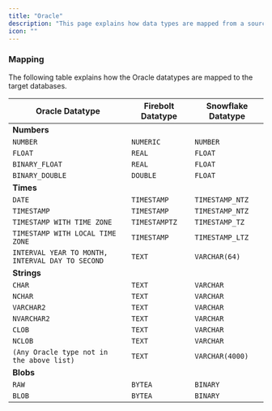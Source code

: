 ```yaml
---
title: "Oracle"
description: "This page explains how data types are mapped from a source Oracle database to the target databases. Please visit the [Oracle Data Types Documentation](https://docs.oracle.com/en/database/oracle/oracle-database/19/sqlrf/Data-Types.html#GUID-7B72E154-677A-4342-A1EA-C74C1EA928E6) to get a primer on the various Oracle datatypes. "
icon: ""
---
```


### Mapping

The following table explains how the Oracle datatypes are mapped to the target databases.

| Oracle Datatype | Firebolt Datatype | Snowflake Datatype |
| --------------- | ----------------- | ------------------ |
| **Numbers** | | |
| `NUMBER` | `NUMERIC` | `NUMBER` |
| `FLOAT` | `REAL` | `FLOAT` |
| `BINARY_FLOAT` | `REAL` | `FLOAT` |
| `BINARY_DOUBLE` | `DOUBLE` | `FLOAT` |
| **Times** | | |
| `DATE` | `TIMESTAMP` | `TIMESTAMP_NTZ` |
| `TIMESTAMP` | `TIMESTAMP` | `TIMESTAMP_NTZ` |
| `TIMESTAMP WITH TIME ZONE` | `TIMESTAMPTZ` | `TIMESTAMP_TZ` |
| `TIMESTAMP WITH LOCAL TIME ZONE` | `TIMESTAMP` | `TIMESTAMP_LTZ` |
| `INTERVAL YEAR TO MONTH, INTERVAL DAY TO SECOND` | `TEXT` | `VARCHAR(64)` |
| **Strings** | | |
| `CHAR` | `TEXT` | `VARCHAR` |
| `NCHAR` | `TEXT` | `VARCHAR` |
| `VARCHAR2` | `TEXT` | `VARCHAR` |
| `NVARCHAR2` | `TEXT` | `VARCHAR` |
| `CLOB` | `TEXT` | `VARCHAR` |
| `NCLOB` | `TEXT` | `VARCHAR` |
| `(Any Oracle type not in the above list)` | `TEXT` | `VARCHAR(4000)` |
| **Blobs** | | |
| `RAW` | `BYTEA` | `BINARY` |
| `BLOB` | `BYTEA` | `BINARY` |